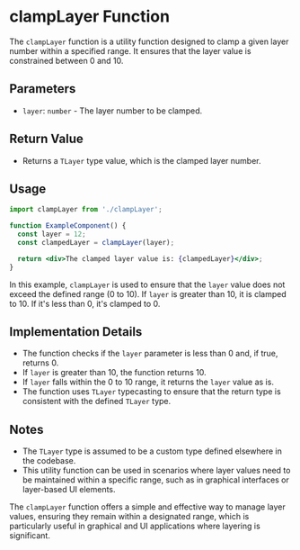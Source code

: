 # clampLayer Function

The `clampLayer` function is a utility function designed to clamp a given layer number within a specified range. It ensures that the layer value is constrained between 0 and 10.

## Parameters

- `layer`: `number` - The layer number to be clamped.

## Return Value

- Returns a `TLayer` type value, which is the clamped layer number.

## Usage

```jsx
import clampLayer from './clampLayer';

function ExampleComponent() {
  const layer = 12;
  const clampedLayer = clampLayer(layer);

  return <div>The clamped layer value is: {clampedLayer}</div>;
}
```

In this example, `clampLayer` is used to ensure that the `layer` value does not exceed the defined range (0 to 10). If `layer` is greater than 10, it is clamped to 10. If it's less than 0, it's clamped to 0.

## Implementation Details

- The function checks if the `layer` parameter is less than 0 and, if true, returns 0.
- If `layer` is greater than 10, the function returns 10.
- If `layer` falls within the 0 to 10 range, it returns the `layer` value as is.
- The function uses `TLayer` typecasting to ensure that the return type is consistent with the defined `TLayer` type.

## Notes

- The `TLayer` type is assumed to be a custom type defined elsewhere in the codebase.
- This utility function can be used in scenarios where layer values need to be maintained within a specific range, such as in graphical interfaces or layer-based UI elements.

The `clampLayer` function offers a simple and effective way to manage layer values, ensuring they remain within a designated range, which is particularly useful in graphical and UI applications where layering is significant.
